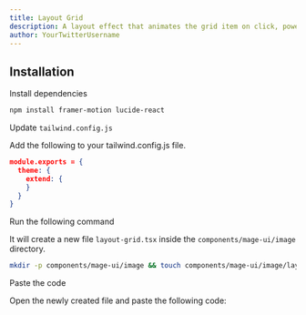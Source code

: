```yaml
---
title: Layout Grid
description: A layout effect that animates the grid item on click, powered by framer motion layout
author: YourTwitterUsername
---
```


<ComponentPreview name="image-layout-grid--docs" />

## Installation

<Steps>
<Step>Install dependencies</Step>

```bash
npm install framer-motion lucide-react
```

<Step>Update `tailwind.config.js`</Step>

Add the following to your tailwind.config.js file.

```json
module.exports = {
  theme: {
    extend: {
    }
  }
}
```

<Step>Run the following command</Step>

It will create a new file `layout-grid.tsx` inside the `components/mage-ui/image` directory.

```bash 
mkdir -p components/mage-ui/image && touch components/mage-ui/image/layout-grid.tsx
```

<Step>Paste the code</Step> 

Open the newly created file and paste the following code:

```jsx file=<rootDir>/mage-ui/image/layout-grid.tsx

```
</Steps>


